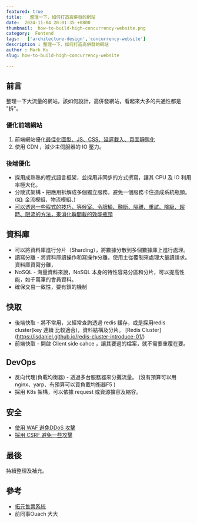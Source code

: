 ```yaml
---
featured: true
title:   整理一下，如何打造高併發的網站
date:  2024-11-04 20:01:35 +0800
thumbnail:  how-to-build-high-concurrency-website.png
category:  Fontend  
tags:   ['architecture-design','concurrency-website']
description : 整理一下，如何打造高併發的網站
author : Mark Ku
slug: how-to-build-high-concurrency-website

---
```

## 前言
整理一下大流量的網站，該如何設計，高併發網站，看起來大多的共通性都是 "拆"。

### 優化前端網站
1. 前端網站優化[最佳化圖型、JS、CSS、延遲載入、頁面靜態化](https://blog.markkulab.net/enhance-nextjs-performance/) 
2. 使用 CDN ，減少主伺服器的 IO 壓力。

### 後端優化
* 採用成熟熟的程式語言框架，並採用非同步的方式撰寫，讓其 CPU 及 IO 利用率極大化。
* 分散式架構 - 把應用拆解成多個獨立服務，避免一個服務卡住造成系統瓶頸。 (如: 金流模組、物流模組、)
* [可以透過一些程式的技巧，等候室、令牌桶、融斷、隔離、重試、降級、超時、限流的方法，來消化瞬間載的效能瓶頸](https://blog.csdn.net/github_38592071/article/details/140196235)

## 資料庫
* 可以將資料庫進行分片（Sharding），將數據分散到多個數據庫上進行處理。
* 讀寫分離 - 將資料庫讀操作和寫操作分離，使用主從覆制來處理大量讀請求。
資料庫資寫分離，
* NoSQL - 海量資料來說，NoSQL 本身的特性容易分區和分片，可以提高性能，如千萬筆的會員資料。
* 確保交易一致性，要有鎖的機制

## 快取
* 後端快取 - 將不常用，又經常查詢透過 redis 緩存，或是採用redis cluster(key 連續 比較適合)，資料結構及分片。
[Redis Cluster] (https://isdaniel.github.io/redis-cluster-introduce-01/)
* 前端快取 - 開啟 Client side cahce ，讓其要過的檔案，就不需要重覆在要。

## DevOps
* 反向代理(負載均衡器) - 透過多台服務器來分攤流量。 (沒有預算可以用nginx、yarp、有預算可以買負載均衡器F5 )
* 採用 K8s 架構，可以依據 request 或資源擴容及縮容。

## 安全
* [使用 WAF 避免DDoS 攻擊](https://blog.markkulab.net/2022/01/16/prevent-ddos/)
* [採用 CSRF 避免一些攻擊](https://www.telerik.com/blogs/protecting-nextjs-applications-cross-site-request-forgery-csrf-attacks)

## 最後
持續整理及補充。

## 參考
* [拓元售票系統](https://aws.amazon.com/tw/solutions/case-studies/tixcraft/?fbclid=IwZXh0bgNhZW0CMTAAAR1OkXmUsFGJZ4x086DzwYbK4Ox1JEuJWDA6umSIx2edlKKucWm4jWU6PGY_aem_aztLGVHLLc9EvEnDe6WTMg)
* 前同事Ouach 大大

